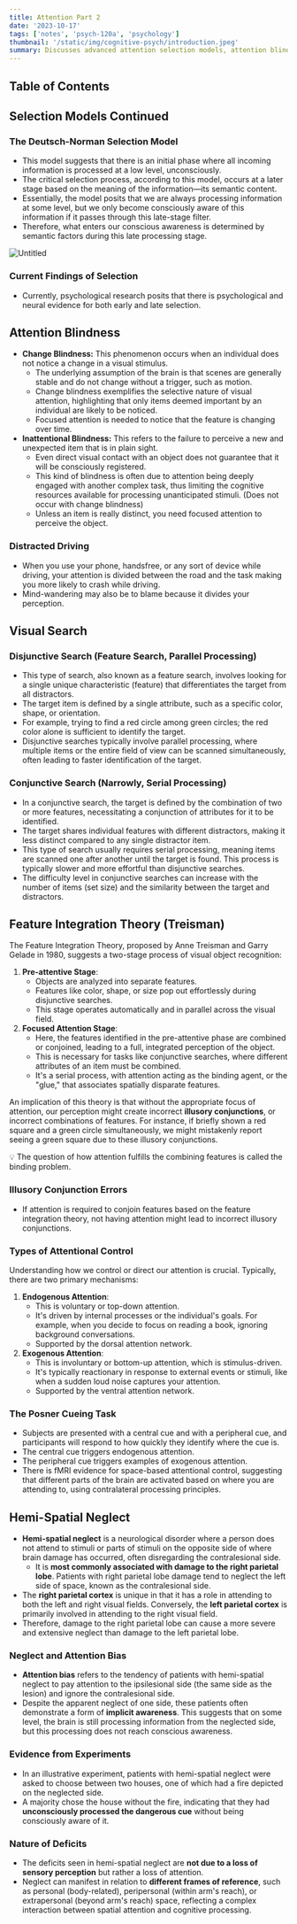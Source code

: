 ```yaml
---
title: Attention Part 2
date: '2023-10-17'
tags: ['notes', 'psych-120a', 'psychology']
thumbnail: '/static/img/cognitive-psych/introduction.jpeg'
summary: Discusses advanced attention selection models, attention blindness types, visual search strategies, Feature Integration Theory, attention control mechanisms, Posner Cueing Task, and hemi-spatial neglect's effects on perception.
---
```


## Table of Contents

<TOCInline toc={props.toc} exclude="Table of Contents" toHeading={5} />

## Selection Models Continued

### The Deutsch-Norman Selection Model

- This model suggests that there is an initial phase where all incoming information is processed at a low level, unconsciously.
- The critical selection process, according to this model, occurs at a later stage based on the meaning of the information—its semantic content.
- Essentially, the model posits that we are always processing information at some level, but we only become consciously aware of this information if it passes through this late-stage filter.
- Therefore, what enters our conscious awareness is determined by semantic factors during this late processing stage.

![Untitled](https://ecampusontario.pressbooks.pub/app/uploads/sites/414/2019/06/aaaaaaaaa.png)

### Current Findings of Selection

- Currently, psychological research posits that there is psychological and neural evidence for both early and late selection.

## Attention Blindness

- **Change Blindness:** This phenomenon occurs when an individual does not notice a change in a visual stimulus.
  - The underlying assumption of the brain is that scenes are generally stable and do not change without a trigger, such as motion.
  - Change blindness exemplifies the selective nature of visual attention, highlighting that only items deemed important by an individual are likely to be noticed.
  - Focused attention is needed to notice that the feature is changing over time.
- **Inattentional Blindness:** This refers to the failure to perceive a new and unexpected item that is in plain sight.
  - Even direct visual contact with an object does not guarantee that it will be consciously registered.
  - This kind of blindness is often due to attention being deeply engaged with another complex task, thus limiting the cognitive resources available for processing unanticipated stimuli. (Does not occur with change blindness)
  - Unless an item is really distinct, you need focused attention to perceive the object.

### Distracted Driving

- When you use your phone, handsfree, or any sort of device while driving, your attention is divided between the road and the task making you more likely to crash while driving.
- Mind-wandering may also be to blame because it divides your perception.

## Visual Search

### **Disjunctive Search (Feature Search, Parallel Processing)**

- This type of search, also known as a feature search, involves looking for a single unique characteristic (feature) that differentiates the target from all distractors.
- The target item is defined by a single attribute, such as a specific color, shape, or orientation.
- For example, trying to find a red circle among green circles; the red color alone is sufficient to identify the target.
- Disjunctive searches typically involve parallel processing, where multiple items or the entire field of view can be scanned simultaneously, often leading to faster identification of the target.

### **Conjunctive Search (Narrowly, Serial Processing)**

- In a conjunctive search, the target is defined by the combination of two or more features, necessitating a conjunction of attributes for it to be identified.
- The target shares individual features with different distractors, making it less distinct compared to any single distractor item.
- This type of search usually requires serial processing, meaning items are scanned one after another until the target is found. This process is typically slower and more effortful than disjunctive searches.
- The difficulty level in conjunctive searches can increase with the number of items (set size) and the similarity between the target and distractors.

## **Feature Integration Theory (Treisman)**

The Feature Integration Theory, proposed by Anne Treisman and Garry Gelade in 1980, suggests a two-stage process of visual object recognition:

1. **Pre-attentive Stage**:
   - Objects are analyzed into separate features.
   - Features like color, shape, or size pop out effortlessly during disjunctive searches.
   - This stage operates automatically and in parallel across the visual field.
2. **Focused Attention Stage**:
   - Here, the features identified in the pre-attentive phase are combined or conjoined, leading to a full, integrated perception of the object.
   - This is necessary for tasks like conjunctive searches, where different attributes of an item must be combined.
   - It's a serial process, with attention acting as the binding agent, or the "glue," that associates spatially disparate features.

An implication of this theory is that without the appropriate focus of attention, our perception might create incorrect **illusory conjunctions**, or incorrect combinations of features. For instance, if briefly shown a red square and a green circle simultaneously, we might mistakenly report seeing a green square due to these illusory conjunctions.

<aside>
💡 The question of how attention fulfills the combining features is called the binding problem.

</aside>

### Illusory Conjunction Errors

- If attention is required to conjoin features based on the feature integration theory, not having attention might lead to incorrect illusory conjunctions.

### **Types of Attentional Control**

Understanding how we control or direct our attention is crucial. Typically, there are two primary mechanisms:

1. **Endogenous Attention**:
   - This is voluntary or top-down attention.
   - It's driven by internal processes or the individual's goals. For example, when you decide to focus on reading a book, ignoring background conversations.
   - Supported by the dorsal attention network.
2. **Exogenous Attention**:
   - This is involuntary or bottom-up attention, which is stimulus-driven.
   - It's typically reactionary in response to external events or stimuli, like when a sudden loud noise captures your attention.
   - Supported by the ventral attention network.

### **The Posner Cueing Task**

- Subjects are presented with a central cue and with a peripheral cue, and participants will respond to how quickly they identify where the cue is.
- The central cue triggers endogenous attention.
- The peripheral cue triggers examples of exogenous attention.
- There is fMRI evidence for space-based attentional control, suggesting that different parts of the brain are activated based on where you are attending to, using contralateral processing principles.

## **Hemi-Spatial Neglect**

- **Hemi-spatial neglect** is a neurological disorder where a person does not attend to stimuli or parts of stimuli on the opposite side of where brain damage has occurred, often disregarding the contralesional side.
  - It is **most commonly associated with damage to the right parietal lobe**. Patients with right parietal lobe damage tend to neglect the left side of space, known as the contralesional side.
- The **right parietal cortex** is unique in that it has a role in attending to both the left and right visual fields. Conversely, the **left parietal cortex** is primarily involved in attending to the right visual field.
- Therefore, damage to the right parietal lobe can cause a more severe and extensive neglect than damage to the left parietal lobe.

### **Neglect and Attention Bias**

- **Attention bias** refers to the tendency of patients with hemi-spatial neglect to pay attention to the ipsilesional side (the same side as the lesion) and ignore the contralesional side.
- Despite the apparent neglect of one side, these patients often demonstrate a form of **implicit awareness**. This suggests that on some level, the brain is still processing information from the neglected side, but this processing does not reach conscious awareness.

### **Evidence from Experiments**

- In an illustrative experiment, patients with hemi-spatial neglect were asked to choose between two houses, one of which had a fire depicted on the neglected side.
- A majority chose the house without the fire, indicating that they had **unconsciously processed the dangerous cue** without being consciously aware of it.

### **Nature of Deficits**

- The deficits seen in hemi-spatial neglect are **not due to a loss of sensory perception** but rather a loss of attention.
- Neglect can manifest in relation to **different frames of reference**, such as personal (body-related), peripersonal (within arm's reach), or extrapersonal (beyond arm's reach) space, reflecting a complex interaction between spatial attention and cognitive processing.
